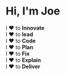 # Hi, I'm Joe 
I ♥ to <b>Innovate</b></br>
I ♥ to <b>lead</b></br>
I ♥ to <b>Code</b></br>
I ♥ to <b>Plan</b></br>
I ♥ to <b>Fix</b></br>
I ♥ to <b>Explain</b></br>
I ♥ to <b>Deliver</b></br>
